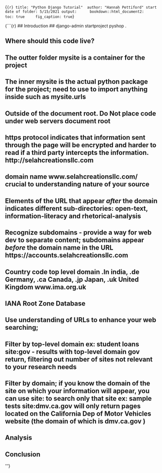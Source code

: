 {```{r}
title: "Python Django Tutorial" 
author: "Hannah Pettiford"
start date of folder: 5/15/2021
output: 
    bookdown::html_document2:
    toc: true
    fig_caption: true
```}


{```{r}
## Introduction
## django-admin startproject pyshop .


## Where should this code live?
## The outter folder mysite is a container for the project 
## The inner mysite is the actual python package for the project; need to use to import anything inside such as mysite.urls 
## Outside of the document root. Do Not place code under web servers document root

## https protocol indicates that information sent through the page will be encrypted and harder to read if a third party intercepts the information. **http://**selahcreationsllc.com 

## domain name www.**selahcreationsllc.com/** crucial to understanding nature of your source 

## Elements of the URL that appear *after* the domain indicates different sub-directories: open-text, information-literacy and rhetorical-analysis 

## Recognize subdomains - provide a way for web dev to separate content; subdomains appear *before* the domain name in the URL https://**accounts**.selahcreationsllc.com 

## Country code top level domain .In india, .de Germany, .ca Canada, .jp Japan, .uk United Kingdom www.ima.org.uk
## IANA Root Zone Database 
## Use understanding of URLs to enhance your web searching; 
## Filter by top-level domain ex: student loans site:gov - results with top-level domain gov return, filtering out number of sites not relevant to your research needs
## Filter by domain; if you know the domain of the site on which your information will appear, you can use **site:** to search only that site ex: sample tests site:dmv.ca.gov will only return pages located on the California Dep of Motor Vehicles website (the domain of which is dmv.ca.gov )


## Analysis 

## Conclusion 
'''}


